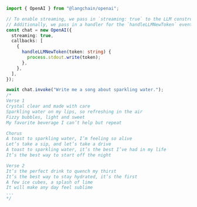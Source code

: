 ```typescript
import { OpenAI } from "@langchain/openai";

// To enable streaming, we pass in `streaming: true` to the LLM constructor.
// Additionally, we pass in a handler for the `handleLLMNewToken` event.
const chat = new OpenAI({
  streaming: true,
  callbacks: [
    {
      handleLLMNewToken(token: string) {
        process.stdout.write(token);
      },
    },
  ],
});

await chat.invoke("Write me a song about sparkling water.");
/*
Verse 1
Crystal clear and made with care
Sparkling water on my lips, so refreshing in the air
Fizzy bubbles, light and sweet
My favorite beverage I can’t help but repeat

Chorus
A toast to sparkling water, I’m feeling so alive
Let’s take a sip, and let’s take a drive
A toast to sparkling water, it’s the best I’ve had in my life
It’s the best way to start off the night

Verse 2
It’s the perfect drink to quench my thirst
It’s the best way to stay hydrated, it’s the first
A few ice cubes, a splash of lime
It will make any day feel sublime
...
*/
```
